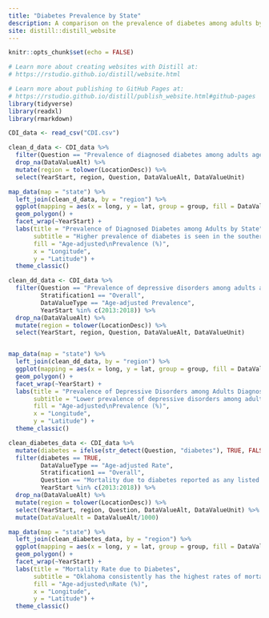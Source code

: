 ```yaml
---
title: "Diabetes Prevalence by State"
description: A comparison on the prevalence of diabetes among adults by state to rates of depression amongst adults with diabetes and mortality rates
site: distill::distill_website
---
```


```r
knitr::opts_chunk$set(echo = FALSE)

# Learn more about creating websites with Distill at:
# https://rstudio.github.io/distill/website.html

# Learn more about publishing to GitHub Pages at:
# https://rstudio.github.io/distill/publish_website.html#github-pages
library(tidyverse)
library(readxl)
library(rmarkdown)


```

```r
CDI_data <- read_csv("CDI.csv")

```
```r
clean_d_data <- CDI_data %>% 
  filter(Question == "Prevalence of diagnosed diabetes among adults aged >= 18 years", Stratification1 == "Overall", DataValueType == "Age-adjusted Prevalence", YearStart %in% c(2013:2018)) %>% 
  drop_na(DataValueAlt) %>% 
  mutate(region = tolower(LocationDesc)) %>% 
  select(YearStart, region, Question, DataValueAlt, DataValueUnit)

map_data(map = "state") %>% 
  left_join(clean_d_data, by = "region") %>% 
  ggplot(mapping = aes(x = long, y = lat, group = group, fill = DataValueAlt)) +
  geom_polygon() +
  facet_wrap(~YearStart) +
  labs(title = "Prevalence of Diagnosed Diabetes among Adults by State",
       subtitle = "Higher prevalence of diabetes is seen in the southern region of the US",
       fill = "Age-adjusted\nPrevalence (%)",
       x = "Longitude",
       y = "Latitude") +
  theme_classic()
```

```r
clean_dd_data <- CDI_data %>% 
  filter(Question == "Prevalence of depressive disorders among adults aged >= 18 years with diagnosed diabetes", 
         Stratification1 == "Overall", 
         DataValueType == "Age-adjusted Prevalence",
         YearStart %in% c(2013:2018)) %>% 
  drop_na(DataValueAlt) %>% 
  mutate(region = tolower(LocationDesc)) %>% 
  select(YearStart, region, Question, DataValueAlt, DataValueUnit)


map_data(map = "state") %>% 
  left_join(clean_dd_data, by = "region") %>% 
  ggplot(mapping = aes(x = long, y = lat, group = group, fill = DataValueAlt)) +
  geom_polygon() +
  facet_wrap(~YearStart) +
  labs(title = "Prevalence of Depressive Disorders among Adults Diagnosed\nwith Diabetes by State",
       subtitle = "Lower prevalence of depressive disorders among adults with diabetes\nis most consistently seen in California",
       fill = "Age-adjusted\nPrevalence (%)",
       x = "Longitude",
       y = "Latitude") + 
  theme_classic()
```

```r
clean_diabetes_data <- CDI_data %>% 
  mutate(diabetes = ifelse(str_detect(Question, "diabetes"), TRUE, FALSE)) %>% 
  filter(diabetes == TRUE,
         DataValueType == "Age-adjusted Rate",
         Stratification1 == "Overall",
         Question == "Mortality due to diabetes reported as any listed cause of death",
         YearStart %in% c(2013:2018)) %>% 
  drop_na(DataValueAlt) %>% 
  mutate(region = tolower(LocationDesc)) %>% 
  select(YearStart, region, Question, DataValueAlt, DataValueUnit) %>% 
  mutate(DataValueAlt = DataValueAlt/1000)

map_data(map = "state") %>% 
  left_join(clean_diabetes_data, by = "region") %>% 
  ggplot(mapping = aes(x = long, y = lat, group = group, fill = DataValueAlt)) +
  geom_polygon() +
  facet_wrap(~YearStart) +
  labs(title = "Mortality Rate due to Diabetes",
       subtitle = "Oklahoma consistently has the highest rates of mortality due to diabetes",
       fill = "Age-adjusted\nRate (%)",
       x = "Longitude",
       y = "Latitude") + 
  theme_classic()
  
```

